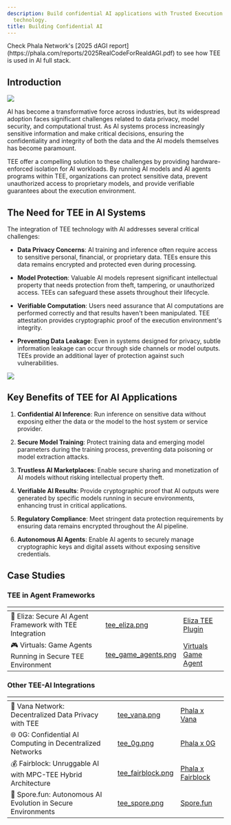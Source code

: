 ```yaml
---
description: Build confidential AI applications with Trusted Execution Environment
  technology.
title: Building Confidential AI
---
```



<Note type="tip">
Check Phala Network's [2025 dAGI report](https://phala.com/reports/2025RealCodeForRealdAGI.pdf) to see how TEE is used in AI full stack.
</Note>

## Introduction

<Frame>
    <img src="/images/tee-ai-banner.png" />
</Frame>

AI has become a transformative force across industries, but its widespread adoption faces significant challenges related to data privacy, model security, and computational trust. As AI systems process increasingly sensitive information and make critical decisions, ensuring the confidentiality and integrity of both the data and the AI models themselves has become paramount.

TEE offer a compelling solution to these challenges by providing hardware-enforced isolation for AI workloads. By running AI models and AI agents programs within TEE, organizations can protect sensitive data, prevent unauthorized access to proprietary models, and provide verifiable guarantees about the execution environment.

## The Need for TEE in AI Systems

The integration of TEE technology with AI addresses several critical challenges:

* **Data Privacy Concerns**: AI training and inference often require access to sensitive personal, financial, or proprietary data. TEEs ensure this data remains encrypted and protected even during processing.

* **Model Protection**: Valuable AI models represent significant intellectual property that needs protection from theft, tampering, or unauthorized access. TEEs can safeguard these assets throughout their lifecycle.

* **Verifiable Computation**: Users need assurance that AI computations are performed correctly and that results haven't been manipulated. TEE attestation provides cryptographic proof of the execution environment's integrity.

* **Preventing Data Leakage**: Even in systems designed for privacy, subtle information leakage can occur through side channels or model outputs. TEEs provide an additional layer of protection against such vulnerabilities.

<Frame>
    <img src="/images/confidential-ai-inference-overview.png" />
</Frame>

## Key Benefits of TEE for AI Applications

1. **Confidential AI Inference**: Run inference on sensitive data without exposing either the data or the model to the host system or service provider.

2. **Secure Model Training**: Protect training data and emerging model parameters during the training process, preventing data poisoning or model extraction attacks.

3. **Trustless AI Marketplaces**: Enable secure sharing and monetization of AI models without risking intellectual property theft.

4. **Verifiable AI Results**: Provide cryptographic proof that AI outputs were generated by specific models running in secure environments, enhancing trust in critical applications.

5. **Regulatory Compliance**: Meet stringent data protection requirements by ensuring data remains encrypted throughout the AI pipeline.

6. **Autonomous AI Agents**: Enable AI agents to securely manage cryptographic keys and digital assets without exposing sensitive credentials.

## Case Studies

### TEE in Agent Frameworks

<table data-card-size="large" data-view="cards"><thead><tr><th></th><th data-hidden data-card-cover data-type="files"></th><th data-hidden data-card-target data-type="content-ref"></th></tr></thead><tbody><tr><td><span data-gb-custom-inline data-tag="emoji" data-code="1f916">🤖</span> Eliza: Secure AI Agent Framework with TEE Integration</td><td><a href="/images/tee_eliza.png">tee_eliza.png</a></td><td><a href="https://eliza.how/packages/plugins/tee">Eliza TEE Plugin</a></td></tr><tr><td><span data-gb-custom-inline data-tag="emoji" data-code="1f3ae">🎮</span> Virtuals: Game Agents Running in Secure TEE Environment</td><td><a href="/images/tee_game_agents.png">tee_game_agents.png</a></td><td><a href="https://github.com/game-by-virtuals/game-node/tree/main/game-starter#to-run-project-in-phala-tee">Virtuals Game Agent</a></td></tr></tbody></table>

### Other TEE-AI Integrations

<table data-card-size="large" data-view="cards"><thead><tr><th></th><th data-hidden data-card-cover data-type="files"></th><th data-hidden data-card-target data-type="content-ref"></th></tr></thead><tbody><tr><td><span data-gb-custom-inline data-tag="emoji" data-code="1f4e1">📡</span> Vana Network: Decentralized Data Privacy with TEE</td><td><a href="/images/tee_vana.png">tee_vana.png</a></td><td><a href="https://phala.com/posts/phala-network-and-vana-network-join-forces-to-usher-in-new-era-for-decentralized-data-privacy">Phala x Vana</a></td></tr><tr><td><span data-gb-custom-inline data-tag="emoji" data-code="1f310">🌐</span> 0G: Confidential AI Computing in Decentralized Networks</td><td><a href="/images/tee_0g.png">tee_0g.png</a></td><td><a href="https://phala.com/posts/phala-network-and-0g-partner-for-enhanced-confidential-ai-computing">Phala x 0G</a></td></tr><tr><td><span data-gb-custom-inline data-tag="emoji" data-code="1f4b0">💰</span> Fairblock: Unruggable AI with MPC-TEE Hybrid Architecture</td><td><a href="/images/fairblock_tee_registry.png">tee_fairblock.png</a></td><td><a href="https://phala.com/posts/phala-x-fairblock-a-blueprint-for-unruggable-ai-with-an-mpctee-hybrid-architecture">Phala x Fairblock</a></td></tr><tr><td><span data-gb-custom-inline data-tag="emoji" data-code="1f331">🌱</span> Spore.fun: Autonomous AI Evolution in Secure Environments</td><td><a href="/images/tee_spore.png">tee_spore.png</a></td><td><a href="https://www.spore.fun/blog/wtf">Spore.fun</a></td></tr></tbody></table>
